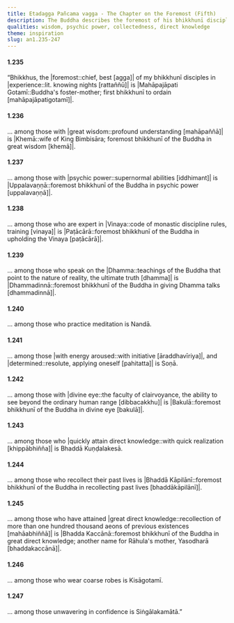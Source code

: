 ```yaml
---
title: Etadagga Pañcama vagga - The Chapter on the Foremost (Fifth)
description: The Buddha describes the foremost of his bhikkhunī disciples in various categories.
qualities: wisdom, psychic power, collectedness, direct knowledge
theme: inspiration
slug: an1.235-247
---
```


#### 1.235

“Bhikkhus, the |foremost::chief, best [agga]| of my bhikkhunī disciples in |experience::lit. knowing nights [rattaññū]| is |Mahāpajāpati Gotamī::Buddha's foster-mother; first bhikkhunī to ordain [mahāpajāpatigotamī]|.

#### 1.236

... among those with |great wisdom::profound understanding [mahāpaññā]| is |Khemā::wife of King Bimbisāra; foremost bhikkhunī of the Buddha in great wisdom [khemā]|.

#### 1.237

... among those with |psychic power::supernormal abilities [iddhimant]| is |Uppalavaṇṇā::foremost bhikkhunī of the Buddha in psychic power [uppalavaṇṇā]|.

#### 1.238

... among those who are expert in |Vinaya::code of monastic discipline rules, training [vinaya]| is |Paṭācārā::foremost bhikkhunī of the Buddha in upholding the Vinaya [paṭācārā]|.

#### 1.239

... among those who speak on the |Dhamma::teachings of the Buddha that point to the nature of reality, the ultimate truth [dhamma]| is |Dhammadinnā::foremost bhikkhunī of the Buddha in giving Dhamma talks [dhammadinnā]|.

#### 1.240

... among those who practice meditation is Nandā.

#### 1.241

... among those |with energy aroused::with initiative [āraddhavīriya]|, and |determined::resolute, applying oneself [pahitatta]| is Soṇā.

#### 1.242

... among those with |divine eye::the faculty of clairvoyance, the ability to see beyond the ordinary human range [dibbacakkhu]| is |Bakulā::foremost bhikkhunī of the Buddha in divine eye [bakulā]|.

#### 1.243

... among those who |quickly attain direct knowledge::with quick realization [khippābhiñña]| is Bhaddā Kuṇḍalakesā.

#### 1.244

... among those who recollect their past lives is |Bhaddā Kāpilānī::foremost bhikkhunī of the Buddha in recollecting past lives [bhaddākāpilānī]|.

#### 1.245

... among those who have attained |great direct knowledge::recollection of more than one hundred thousand aeons of previous existences [mahāabhiññā]| is |Bhadda Kaccānā::foremost bhikkhunī of the Buddha in great direct knowledge; another name for Rāhula's mother, Yasodharā [bhaddakaccānā]|.

#### 1.246

... among those who wear coarse robes is Kisāgotamī.

#### 1.247

... among those unwavering in confidence is Siṅgālakamātā.”